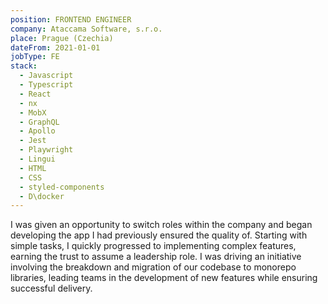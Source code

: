 ```yaml
---
position: FRONTEND ENGINEER
company: Ataccama Software, s.r.o.
place: Prague (Czechia)
dateFrom: 2021-01-01
jobType: FE
stack:
  - Javascript
  - Typescript
  - React
  - nx
  - MobX
  - GraphQL
  - Apollo
  - Jest
  - Playwright
  - Lingui
  - HTML
  - CSS
  - styled-components
  - D\docker
---
```


I was given an opportunity to switch roles within the company and began developing the app I had previously ensured the quality of. Starting with simple tasks, I quickly progressed to implementing complex features, earning the trust to assume a leadership role. I was driving an initiative involving the breakdown and migration of our codebase to monorepo libraries, leading teams in the development of new features while ensuring successful delivery.
